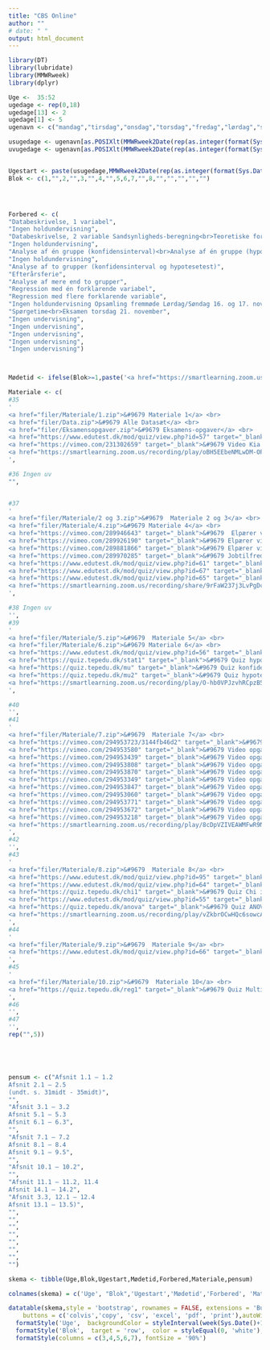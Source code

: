 ```yaml
---
title: "CBS Online"
author: ""
# date: " "
output: html_document
---
```




```r
library(DT)
library(lubridate)
library(MMWRweek)
library(dplyr)

Uge <-  35:52
ugedage <- rep(0,18)
ugedage[13] <- 2
ugedage[1] <- 5
ugenavn <- c("mandag","tirsdag","onsdag","torsdag","fredag","lørdag","søndag")

usugedage <- ugenavn[as.POSIXlt(MMWRweek2Date(rep(as.integer(format(Sys.Date(), "%Y")),length(Uge)), Uge, rep( 2,length(Uge))))$wday]
uvugedage <- ugenavn[as.POSIXlt(MMWRweek2Date(rep(as.integer(format(Sys.Date(), "%Y")),length(Uge)), Uge, rep( 2,length(Uge)))+ugedage)$wday]


Ugestart <- paste(usugedage,MMWRweek2Date(rep(as.integer(format(Sys.Date(), "%Y")),length(Uge)), Uge, rep( 2,length(Uge))))
Blok <- c(1,"",2,"",3,"",4,"",5,6,7,"",8,"","","","","")




Forbered <- c(
"Databeskrivelse, 1 variabel",
"Ingen holdundervisning",
"Databeskrivelse, 2 variable Sandsynligheds-beregning<br>Teoretiske fordelinger",
"Ingen holdundervisning",
"Analyse af én gruppe (konfidensinterval)<br>Analyse af én gruppe (hypotesetest)",
"Ingen holdundervisning",
"Analyse af to grupper (konfidensinterval og hypotesetest)",
"Efterårsferie",
"Analyse af mere end to grupper",
"Regression med én forklarende variabel",
"Regression med flere forklarende variable",
"Ingen holdundervisning Opsamling fremmøde Lørdag/Søndag 16. og 17. november SP 8:55-16:05",
"Spørgetime<br>Eksamen torsdag 21. november",
"Ingen undervisning",
"Ingen undervisning",
"Ingen undervisning",
"Ingen undervisning",
"Ingen undervisning")



Mødetid <- ifelse(Blok>=1,paste('<a href="https://smartlearning.zoom.us/j/7577575555" target="_blank">',"Klik her for at gå til onlinemødet",uvugedage,MMWRweek2Date(rep(as.integer(format(Sys.Date(), "%Y")),length(Uge)), Uge, rep( 2,length(Uge)))+ugedage,"kl. 20:00",'</a>'),"")

Materiale <- c(
#35
'
<a href="filer/Materiale/1.zip">&#9679 Materiale 1</a> <br>
<a href="filer/Data.zip">&#9679 Alle Datasæt</a> <br>
<a href="filer/Eksamensopgaver.zip">&#9679 Eksamens-opgaver</a> <br>
<a href="https://www.edutest.dk/mod/quiz/view.php?id=57" target="_blank">&#9679 Selvtest deskriptiv statistik</a> <br>
<a href="https://vimeo.com/231302659" target="_blank">&#9679 Video Kia Picanto</a><br>
<a href="https://smartlearning.zoom.us/recording/play/oBH5EEbeNMLwDM-OPGfT45LQL74ovfl9Bdc4UaXLxIFKP58eUwyIkLdKLryroXoH?continueMode=true" target="_blank">&#9679 Video fra online mødet</a> <br>
',

#36 Ingen uv
"",


#37
' 
<a href="filer/Materiale/2 og 3.zip">&#9679  Materiale 2 og 3</a> <br>
<a href="filer/Materiale/4.zip">&#9679 Materiale 4</a> <br>
<a href="https://vimeo.com/289946643" target="_blank">&#9679  Elpærer video 1</a> <br>
<a href="https://vimeo.com/289926190" target="_blank">&#9679 Elpærer video 2</a> <br>
<a href="https://vimeo.com/289881866" target="_blank">&#9679 Elpærer video 3</a> <br>
<a href="https://vimeo.com/289970285" target="_blank">&#9679 Jobtilfredshed video 4</a><br>
<a href="https://www.edutest.dk/mod/quiz/view.php?id=61" target="_blank">&#9679 Selvtest binomialfordelingen</a> <br>
<a href="https://www.edutest.dk/mod/quiz/view.php?id=67" target="_blank">&#9679 Selvtest normalfordelingen</a> <br>
<a href="https://www.edutest.dk/mod/quiz/view.php?id=65" target="_blank">&#9679 Selvtest korrelation</a> <br>
<a href="https://smartlearning.zoom.us/recording/share/9rFaW237j3LvPgDcshI08gciGULk7Byl3EYyAjdTqM6wIumekTziMw" target="_blank">&#9679 Video fra online mødet</a> <br>
',

#38 Ingen uv
'',
#39
'
<a href="filer/Materiale/5.zip">&#9679  Materiale 5</a> <br>
<a href="filer/Materiale/6.zip">&#9679 Materiale 6</a> <br>
<a href="https://www.edutest.dk/mod/quiz/view.php?id=56" target="_blank">&#9679 Selvtest konfidensinterval og middelværdi</a> <br>
<a href="https://quiz.tepedu.dk/stat1" target="_blank">&#9679 Quiz hypoteser</a> <br>
<a href="https://quiz.tepedu.dk/mu" target="_blank">&#9679 Quiz konfidensintervaller</a> <br>
<a href="https://quiz.tepedu.dk/mu2" target="_blank">&#9679 Quiz hypotesetests</a> <br>
<a href="https://smartlearning.zoom.us/recording/play/O-hb0VPJzvhRCpzB50jabyc8gLHzsqRzTiiOS8LsmJC-ZrG_AQ4C4zPLgnhfBYvp?continueMode=true" target="_blank">&#9679 Video fra online mødet</a> <br>
',

#40
'',
#41
'
<a href="filer/Materiale/7.zip">&#9679  Materiale 7</a> <br>
<a href="https://vimeo.com/294953723/3144fb46d2" target="_blank">&#9679 Video opgaveark 7 opgave 1 a</a> <br>
<a href="https://vimeo.com/294953580" target="_blank">&#9679 Video opgaveark 7 opgave 1 b</a> <br>
<a href="https://vimeo.com/294953439" target="_blank">&#9679 Video opgaveark 7 opgave 1 c</a> <br>
<a href="https://vimeo.com/294953808" target="_blank">&#9679 Video opgaveark 7 opgave 1 d</a><br>
<a href="https://vimeo.com/294953870" target="_blank">&#9679 Video opgaveark 7 opgave 1 e 1</a><br>
<a href="https://vimeo.com/294953349" target="_blank">&#9679 Video opgaveark 7 opgave 1 e 2</a><br>
<a href="https://vimeo.com/294953847" target="_blank">&#9679 Video opgaveark 7 opgave 1 e 3</a><br>
<a href="https://vimeo.com/294953060" target="_blank">&#9679 Video opgaveark 7 opgave 2</a><br>
<a href="https://vimeo.com/294953771" target="_blank">&#9679 Video opgaveark 7 opgave 3 a</a><br>
<a href="https://vimeo.com/294953672" target="_blank">&#9679 Video opgaveark 7 opgave 3 b 1</a><br>
<a href="https://vimeo.com/294953218" target="_blank">&#9679 Video opgaveark 7 opgave 3 b 2</a><br>
<a href="https://smartlearning.zoom.us/recording/play/8cDpVZIVEAWMFwR9NyHQPXYHTtMze4mJG6n9oLLQSkViedWQqgLBTpeka4SEKxeY?continueMode=true" target="_blank">&#9679 Video fra online mødet</a> <br>
',
#42
'',
#43
'
<a href="filer/Materiale/8.zip">&#9679  Materiale 8</a> <br>
<a href="https://www.edutest.dk/mod/quiz/view.php?id=95" target="_blank">&#9679 Selvtest Chi i anden test investering</a> <br>
<a href="https://www.edutest.dk/mod/quiz/view.php?id=64" target="_blank">&#9679 Selvtest ANOVA Realkredit</a> <br>
<a href="https://quiz.tepedu.dk/chi1" target="_blank">&#9679 Quiz Chi i anden test</a> <br>
<a href="https://www.edutest.dk/mod/quiz/view.php?id=55" target="_blank">&#9679 Selvtest Chi i anden test</a> <br>
<a href="https://quiz.tepedu.dk/anova" target="_blank">&#9679 Quiz ANOVA</a> <br>
<a href="https://smartlearning.zoom.us/recording/play/vZkbrOCwHQc6sowcA4i2MGUyphZa7J-NIG8HKv8PPUx2NIGDq5LqV8tLF_fx2YMr?continueMode=true" target="_blank">&#9679 Video fra online mødet</a> <br>
',
#44
'
<a href="filer/Materiale/9.zip">&#9679  Materiale 9</a> <br>
<a href="https://www.edutest.dk/mod/quiz/view.php?id=66" target="_blank">&#9679 Selvtest simpel lineær regression</a>
',
#45
'
<a href="filer/Materiale/10.zip">&#9679  Materiale 10</a> <br>
<a href="https://quiz.tepedu.dk/reg1" target="_blank">&#9679 Quiz Multipel lineær regression</a> <br>
',
#46
'',
#47
'',
rep("",5))





pensum <- c("Afsnit 1.1 – 1.2
Afsnit 2.1 – 2.5 
(undt. s. 31midt ‐ 35midt)",
"",
"Afsnit 3.1 – 3.2
Afsnit 5.1 – 5.3
Afsnit 6.1 – 6.3",
"",
"Afsnit 7.1 – 7.2
Afsnit 8.1 – 8.4
Afsnit 9.1 – 9.5",
"",
"Afsnit 10.1 – 10.2",
"",
"Afsnit 11.1 – 11.2, 11.4
Afsnit 14.1 – 14.2",
"Afsnit 3.3, 12.1 – 12.4
Afsnit 13.1 – 13.5)",
"",
"",
"",
"",
"",
"",
"",
"")

skema <- tibble(Uge,Blok,Ugestart,Mødetid,Forbered,Materiale,pensum)

colnames(skema) = c('Uge', "Blok",'Ugestart','Mødetid','Forbered', 'Materiale','Pensum Agresti lærebogen')

datatable(skema,style = 'bootstrap', rownames = FALSE, extensions = 'Buttons',class = 'cell-border hover compact', filter = 'top',escape = FALSE,  options = list(searchHighlight = TRUE,pageLength = 18,dom = 'Bfrt',language = list(url = '////cdn.datatables.net/plug-ins/1.10.20/i18n/Danish.json'),
    buttons = c('colvis','copy', 'csv', 'excel', 'pdf', 'print'),autoWidth = TRUE,scrollX=TRUE, columnDefs = list(list(width = '10%', targets = list(0,1,2,3,4,6)),list(className = 'dt-left', targets = 0:0))))%>%
  formatStyle('Uge',  backgroundColor = styleInterval(week(Sys.Date()+1-7), c('lightgray', 'lawngreen')), fontWeight = 'bold')%>%
  formatStyle('Blok',  target = 'row',  color = styleEqual(0, 'white'),  backgroundColor = styleEqual(c(0,8), c('lightgray',"red")))%>%
  formatStyle(columns = c(3,4,5,6,7), fontSize = '90%')




```


